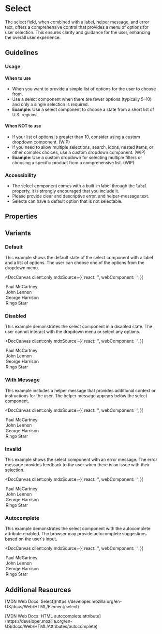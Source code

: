 
# Select

<p>
  The select field, when combined with a label, helper message, and error text, offers a comprehensive control that provides a menu of options for user selection. This ensures
  clarity and guidance for the user, enhancing the overall user experience.
</p>

## Guidelines

### Usage

#### When to use

- When you want to provide a simple list of options for the user to choose from.
- Use a select component when there are fewer options (typically 5–10) and only a single selection is required.
- **Example**: Use a select component to choose a state from a short list of U.S. regions.

#### When **NOT** to use

- If your list of options is greater than 10, consider using a custom dropdown component. (WIP)
- If you need to allow multiple selections, search, icons, nested items, or other complex choices, use a custom dropdown component. (WIP)
- **Example**: Use a custom dropdown for selecting multiple filters or choosing a specific product from a comprehensive list. (WIP)

### Accessibility

- The select component comes with a built-in label through the `label` property, it is strongly encouraged that you include it.
- Please provide clear and descriptive error, and helper-message text.
- Selects can have a default option that is not selectable.

## Properties

<DocArgsTable componentName="pds-select" docSource={components} />

## Variants

### Default

<p>This example shows the default state of the select component with a label and a list of options. The user can choose one of the options from the dropdown menu.</p>

<DocCanvas
  client:only
  mdxSource={{
    react: '<PdsSelect componentId="pds-select-default-example" label="Name"></PdsSelect>',
    webComponent: '<pds-select component-id="pds-select-default-example" label="Name"></pds-select>',
  }}
>
  <div style={{ padding: '20px', width: '100%' }}>
    <pds-select component-id="pds-select-default-example" label="Name">
      <option value="paul">Paul McCartney</option>
      <option value="john">John Lennon</option>
      <option value="george">George Harrison</option>
      <option value="ringo">Ringo Starr</option>
    </pds-select>
  </div>
</DocCanvas>

### Disabled

<p>This example demonstrates the select component in a disabled state. The user cannot interact with the dropdown menu or select any options.</p>

<DocCanvas
  client:only
  mdxSource={{
    react: '<PdsSelect componentId="pds-select-disabled-example" disabled="true" label="Name"></PdsSelect>',
    webComponent: '<pds-select component-id="pds-select-disabled-example" disabled="true" label="Name"></pds-select>',
  }}
>
  <div style={{ padding: '20px', width: '100%' }}>
    <pds-select component-id="pds-select-disabled-example" disabled="true" label="Name">
      <option value="paul">Paul McCartney</option>
      <option value="john">John Lennon</option>
      <option value="george">George Harrison</option>
      <option value="ringo">Ringo Starr</option>
    </pds-select>
  </div>
</DocCanvas>

### With Message

<p>This example includes a helper message that provides additional context or instructions for the user. The helper message appears below the select component.</p>

<DocCanvas
  client:only
  mdxSource={{
    react: '<PdsSelect componentId="pds-select-with-message-example" label="Name" helper-message="This is a helper message to convey extra context for the select"></PdsSelect>',
    webComponent:
      '<pds-select component-id="pds-select-with-message-example" label="Name" helper-message="This is a helper message to convey extra context for the select"></pds-select>',
  }}
>
  <div style={{ padding: '20px', width: '100%' }}>
    <pds-select component-id="pds-select-with-message-example" helper-message="This is a helper message to convey extra context for the select" label="Name">
      <option value="paul">Paul McCartney</option>
      <option value="john">John Lennon</option>
      <option value="george">George Harrison</option>
      <option value="ringo">Ringo Starr</option>
    </pds-select>
  </div>
</DocCanvas>

### Invalid

<p>This example shows the select component with an error message. The error message provides feedback to the user when there is an issue with their selection.</p>

<DocCanvas
  client:only
  mdxSource={{
    react: '<PdsSelect componentId="pds-select-invalid-example" label="Name" error-message="This is an error message to convey extra context for the select"></PdsSelect>',
    webComponent:
      '<pds-select component-id="pds-select-invalid-example" label="Name" error-message="This is an error message to convey extra context for the select"></pds-select>',
  }}
>
  <div style={{ padding: '20px', width: '100%' }}>
    <pds-select component-id="pds-select-invalid-example" error-message="This is an error message to convey extra context for the select" label="Name">
      <option value="paul">Paul McCartney</option>
      <option value="john">John Lennon</option>
      <option value="george">George Harrison</option>
      <option value="ringo">Ringo Starr</option>
    </pds-select>
  </div>
</DocCanvas>

### Autocomplete

<p>This example demonstrates the select component with the autocomplete attribute enabled. The browser may provide autocomplete suggestions based on the user's input.</p>

<DocCanvas
  client:only
  mdxSource={{
    react: '<PdsSelect autocomplete="on" componentId="pds-select-autocomplete-example" label="Name"></PdsSelect>',
    webComponent: '<pds-select autocomplete="on" component-id="pds-select-autocomplete-example" label="Name"></pds-select>',
  }}
>
  <div style={{ padding: '20px', width: '100%' }}>
    <pds-select autocomplete="on" component-id="pds-select-autocomplete-example" label="Name">
      <option value="paul">Paul McCartney</option>
      <option value="john">John Lennon</option>
      <option value="george">George Harrison</option>
      <option value="ringo">Ringo Starr</option>
    </pds-select>
  </div>
</DocCanvas>

## Additional Resources

<p>[MDN Web Docs: Select](https://developer.mozilla.org/en-US/docs/Web/HTML/Element/select)</p>
<p>[MDN Web Docs: HTML autocomplete attribute](https://developer.mozilla.org/en-US/docs/Web/HTML/Attributes/autocomplete)</p>
